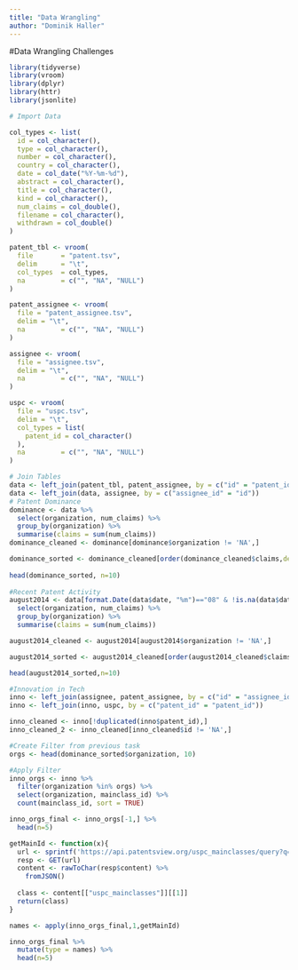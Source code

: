 ```yaml
---
title: "Data Wrangling"
author: "Dominik Haller"
---
```


#Data Wrangling Challenges
```r
library(tidyverse)
library(vroom)
library(dplyr)
library(httr)
library(jsonlite)

# Import Data 

col_types <- list(
  id = col_character(),
  type = col_character(),
  number = col_character(),
  country = col_character(),
  date = col_date("%Y-%m-%d"),
  abstract = col_character(),
  title = col_character(),
  kind = col_character(),
  num_claims = col_double(),
  filename = col_character(),
  withdrawn = col_double()
)

patent_tbl <- vroom(
  file       = "patent.tsv", 
  delim      = "\t", 
  col_types  = col_types,
  na         = c("", "NA", "NULL")
)

patent_assignee <- vroom(
  file = "patent_assignee.tsv",
  delim = "\t",
  na         = c("", "NA", "NULL")
)

assignee <- vroom(
  file = "assignee.tsv",
  delim = "\t",
  na         = c("", "NA", "NULL")
)

uspc <- vroom(
  file = "uspc.tsv",
  delim = "\t",
  col_types = list(
    patent_id = col_character()
  ),
  na         = c("", "NA", "NULL")
)

# Join Tables
data <- left_join(patent_tbl, patent_assignee, by = c("id" = "patent_id"))
data <- left_join(data, assignee, by = c("assignee_id" = "id")) 
# Patent Dominance
dominance <- data %>% 
  select(organization, num_claims) %>% 
  group_by(organization) %>% 
  summarise(claims = sum(num_claims))
dominance_cleaned <- dominance[dominance$organization != 'NA',]

dominance_sorted <- dominance_cleaned[order(dominance_cleaned$claims,decreasing=TRUE),]
  
head(dominance_sorted, n=10)
  
#Recent Patent Activity
august2014 <- data[format.Date(data$date, "%m")=="08" & !is.na(data$date),] %>% 
  select(organization, num_claims) %>% 
  group_by(organization) %>% 
  summarise(claims = sum(num_claims))

august2014_cleaned <- august2014[august2014$organization != 'NA',]

august2014_sorted <- august2014_cleaned[order(august2014_cleaned$claims,decreasing=TRUE),]

head(august2014_sorted,n=10)

#Innovation in Tech
inno <- left_join(assignee, patent_assignee, by = c("id" = "assignee_id"))
inno <- left_join(inno, uspc, by = c("patent_id" = "patent_id"))

inno_cleaned <- inno[!duplicated(inno$patent_id),]
inno_cleaned_2 <- inno_cleaned[inno_cleaned$id != 'NA',]

#Create Filter from previous task
orgs <- head(dominance_sorted$organization, 10)

#Apply Filter
inno_orgs <- inno %>% 
  filter(organization %in% orgs) %>% 
  select(organization, mainclass_id) %>% 
  count(mainclass_id, sort = TRUE)

inno_orgs_final <- inno_orgs[-1,] %>% 
  head(n=5)

getMainId <- function(x){
  url <- sprintf('https://api.patentsview.org/uspc_mainclasses/query?q={"uspc_mainclass_id":%s}&f=["uspc_mainclass_title"]',x[1])
  resp <- GET(url)
  content <- rawToChar(resp$content) %>% 
    fromJSON()
  
  class <- content[["uspc_mainclasses"]][[1]]
  return(class)
}

names <- apply(inno_orgs_final,1,getMainId)

inno_orgs_final %>% 
  mutate(type = names) %>% 
  head(n=5)


```